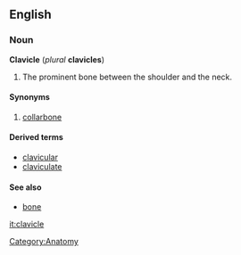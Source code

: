 {{wikipedia}}
==English==
===Noun===
'''Clavicle''' (''plural'' '''clavicles''')

# The prominent bone between the shoulder and the neck.

====Synonyms====
#[[collarbone]]

====Derived terms====
*[[clavicular]]
*[[claviculate]]

====See also====
*[[bone]]

[[Category:Anatomy]]

[[it:clavicle]]